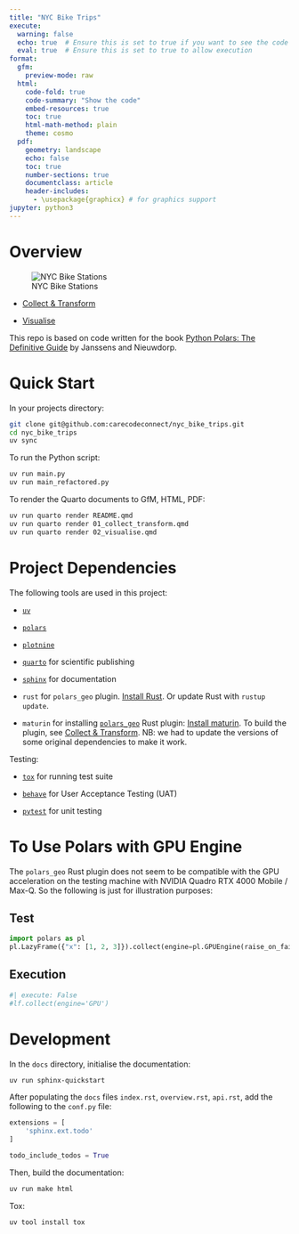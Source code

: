 ```yaml
---
title: "NYC Bike Trips"
execute:
  warning: false
  echo: true  # Ensure this is set to true if you want to see the code
  eval: true  # Ensure this is set to true to allow execution
format:
  gfm:
    preview-mode: raw
  html:
    code-fold: true
    code-summary: "Show the code"
    embed-resources: true
    toc: true
    html-math-method: plain
    theme: cosmo
  pdf:
    geometry: landscape
    echo: false
    toc: true
    number-sections: true
    documentclass: article
    header-includes:
      - \usepackage{graphicx} # for graphics support
jupyter: python3
---
```


# Overview

![NYC Bike Stations](img/nyc_map.png)

- [Collect & Transform](01_collect_transform.md)

- [Visualise](02_visualise.md)

This repo is based on code written for the book [Python Polars: The Definitive Guide](https://github.com/jeroenjanssens/python-polars-the-definitive-guide) by Janssens and Nieuwdorp.

# Quick Start

In your projects directory:
```bash
git clone git@github.com:carecodeconnect/nyc_bike_trips.git
cd nyc_bike_trips
uv sync
```

To run the Python script:
```bash
uv run main.py
uv run main_refactored.py
```

To render the Quarto documents to GfM, HTML, PDF:

```bash
uv run quarto render README.qmd
uv run quarto render 01_collect_transform.qmd
uv run quarto render 02_visualise.qmd
```

# Project Dependencies

The following tools are used in this project:

- [`uv`](https://docs.astral.sh/uv/getting-started/installation/)

- [`polars`](https://docs.pola.rs/user-guide/getting-started/)

- [`plotnine`](https://plotnine.org/guide/install.html)

- [`quarto`](https://quarto.org/docs/get-started/) for scientific publishing

- [`sphinx`](https://www.sphinx-doc.org/en/master/usage/installation.html) for documentation

- `rust` for `polars_geo` plugin. [Install Rust](https://www.rust-lang.org/tools/install). Or update Rust with `rustup update`.

- `maturin` for installing [`polars_geo`](https://github.com/jeroenjanssens/python-polars-the-definitive-guide/tree/main/plugins/polars_geo) Rust plugin: [Install maturin](https://www.maturin.rs/installation.html). To build the plugin, see [Collect & Transform](01_collect_transform.md). NB: we had to update the versions of some original dependencies to make it work.

Testing:

- [`tox`](https://tox.wiki/en/4.27.0/installation.html) for running test suite

- [`behave`](https://behave.readthedocs.io/en/latest/install/) for User Acceptance Testing (UAT)

- [`pytest`](https://docs.pytest.org/en/stable/getting-started.html) for unit testing

# To Use Polars with GPU Engine

The `polars_geo` Rust plugin does not seem to be compatible with the GPU acceleration on the testing machine with NVIDIA Quadro RTX 4000 Mobile / Max-Q. So the following is just for illustration purposes:

## Test
```python
import polars as pl
pl.LazyFrame({"x": [1, 2, 3]}).collect(engine=pl.GPUEngine(raise_on_fail=True))
```

## Execution
```python
#| execute: False
#lf.collect(engine='GPU')
```

# Development

In the `docs` directory, initialise the documentation:
```bash
uv run sphinx-quickstart
```

After populating the `docs` files `index.rst`, `overview.rst`, `api.rst`, add the following to the `conf.py` file:

```python
extensions = [
    'sphinx.ext.todo'
]

todo_include_todos = True
```

Then, build the documentation:

```bash
uv run make html
```

Tox: 

```bash
uv tool install tox
```

